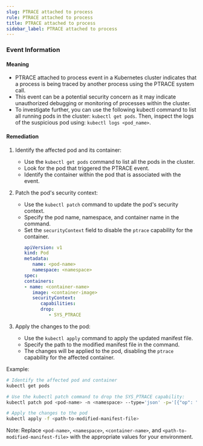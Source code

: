 ```yaml
--- 
slug: PTRACE attached to process
rule: PTRACE attached to process
title: PTRACE attached to process
sidebar_label: PTRACE attached to process
---
```

                   


### Event Information

#### Meaning

- PTRACE attached to process event in a Kubernetes cluster indicates that a process is being traced by another process using the PTRACE system call.
- This event can be a potential security concern as it may indicate unauthorized debugging or monitoring of processes within the cluster.
- To investigate further, you can use the following kubectl command to list all running pods in the cluster: `kubectl get pods`. Then, inspect the logs of the suspicious pod using: `kubectl logs <pod_name>`.

#### Remediation

1. Identify the affected pod and its container:
   - Use the `kubectl get pods` command to list all the pods in the cluster.
   - Look for the pod that triggered the PTRACE event.
   - Identify the container within the pod that is associated with the event.

2. Patch the pod's security context:
   - Use the `kubectl patch` command to update the pod's security context.
   - Specify the pod name, namespace, and container name in the command.
   - Set the `securityContext` field to disable the `ptrace` capability for the container.
      ```yaml
      apiVersion: v1
      kind: Pod
      metadata:
         name: <pod-name>
         namespace: <namespace>
      spec:
      containers:
      - name: <container-name>
         image: <container-image>
         securityContext:
            capabilities:
            drop:
               - SYS_PTRACE
      ```

3. Apply the changes to the pod:
   - Use the `kubectl apply` command to apply the updated manifest file.
   - Specify the path to the modified manifest file in the command.
   - The changes will be applied to the pod, disabling the `ptrace` capability for the affected container.

Example:
```bash
# Identify the affected pod and container
kubectl get pods

# Use the kubectl patch command to drop the SYS_PTRACE capability:
kubectl patch pod <pod-name> -n <namespace> --type='json' -p='[{"op": "add", "path": "/spec/containers/0/securityContext/capabilities/drop", "value": ["SYS_PTRACE"]}]'

# Apply the changes to the pod
kubectl apply -f <path-to-modified-manifest-file>
```

Note: Replace `<pod-name>`, `<namespace>`, `<container-name>`, and `<path-to-modified-manifest-file>` with the appropriate values for your environment.

 